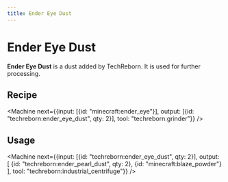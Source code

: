 ```yaml
---
title: Ender Eye Dust
---
```


<ItemImage file="ender_eye_dust" alt="Ender Eye Dust" size="200" />

# Ender Eye Dust

**Ender Eye Dust** is a dust added by TechReborn. It is used for further processing.

## Recipe

<CraftingTable recipe="input techreborn:small_pile_of_ender_eye_dust techreborn:small_pile_of_ender_eye_dust air input techreborn:small_pile_of_ender_eye_dust techreborn:small_pile_of_ender_eye_dust air input air air air output techreborn:ender_eye_dust"/>

<Machine next={{input: [{id: "minecraft:ender_eye"}], output: [{id: "techreborn:ender_eye_dust", qty: 2}], tool: "techreborn:grinder"}} />

## Usage

<CraftingTable recipe="input air air air input air techreborn:ender_eye_dust air input air air air output techreborn:small_pile_of_ender_eye_dust,4"/>

<Machine next={{input: [{id: "techreborn:ender_eye_dust", qty: 2}], output: [
  {id: "techreborn:ender_pearl_dust", qty: 2},
  {id: "minecraft:blaze_powder"}
], tool: "techreborn:industrial_centrifuge"}} />
